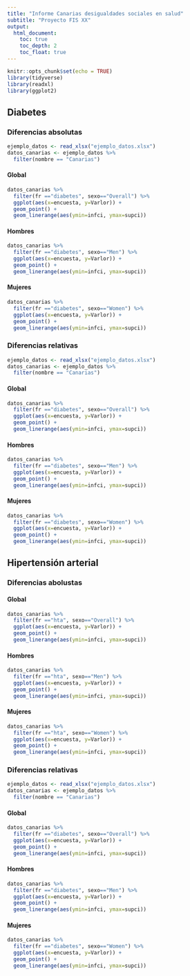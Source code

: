 ```yaml
---
title: "Informe Canarias desigualdades sociales en salud"
subtitle: "Proyecto FIS XX"
output: 
  html_document:
    toc: true
    toc_depth: 2
    toc_float: true
---
```


```r
knitr::opts_chunk$set(echo = TRUE)
library(tidyverse)
library(readxl)
library(ggplot2)
```

## Diabetes {.tabset .tabset-fade .tabset-pills}

### Diferencias absolutas {.tabset .tabset-fade .tabset-pills}

``` r

ejemplo_datos <- read_xlsx("ejemplo_datos.xlsx")
datos_canarias <- ejemplo_datos %>%
  filter(nombre == "Canarias")

```

#### Global

``` r

datos_canarias %>%
  filter(fr =="diabetes", sexo=="Overall") %>%
  ggplot(aes(x=encuesta, y=Varlor)) +
  geom_point() +
  geom_linerange(aes(ymin=infci, ymax=supci))

```

#### Hombres

``` r

datos_canarias %>%
  filter(fr =="diabetes", sexo=="Men") %>%
  ggplot(aes(x=encuesta, y=Varlor)) +
  geom_point() +
  geom_linerange(aes(ymin=infci, ymax=supci))

```

#### Mujeres

``` r

datos_canarias %>%
  filter(fr =="diabetes", sexo=="Women") %>%
  ggplot(aes(x=encuesta, y=Varlor)) +
  geom_point() +
  geom_linerange(aes(ymin=infci, ymax=supci))

```

### Diferencias relativas {.tabset .tabset-fade .tabset-pills}

``` r

ejemplo_datos <- read_xlsx("ejemplo_datos.xlsx")
datos_canarias <- ejemplo_datos %>%
  filter(nombre == "Canarias")

```

#### Global

``` r

datos_canarias %>%
  filter(fr =="diabetes", sexo=="Overall") %>%
  ggplot(aes(x=encuesta, y=Varlor)) +
  geom_point() +
  geom_linerange(aes(ymin=infci, ymax=supci))

```

#### Hombres

``` r

datos_canarias %>%
  filter(fr =="diabetes", sexo=="Men") %>%
  ggplot(aes(x=encuesta, y=Varlor)) +
  geom_point() +
  geom_linerange(aes(ymin=infci, ymax=supci))

```

#### Mujeres

``` r

datos_canarias %>%
  filter(fr =="diabetes", sexo=="Women") %>%
  ggplot(aes(x=encuesta, y=Varlor)) +
  geom_point() +
  geom_linerange(aes(ymin=infci, ymax=supci))

```


## Hipertensión arterial {.tabset .tabset-fade .tabset-pills}

### Diferencias abolustas {.tabset .tabset-fade .tabset-pills}

#### Global

``` r

datos_canarias %>%
  filter(fr =="hta", sexo=="Overall") %>%
  ggplot(aes(x=encuesta, y=Varlor)) +
  geom_point() +
  geom_linerange(aes(ymin=infci, ymax=supci))

```

#### Hombres

``` r

datos_canarias %>%
  filter(fr =="hta", sexo=="Men") %>%
  ggplot(aes(x=encuesta, y=Varlor)) +
  geom_point() +
  geom_linerange(aes(ymin=infci, ymax=supci))

```

#### Mujeres

``` r

datos_canarias %>%
  filter(fr =="hta", sexo=="Women") %>%
  ggplot(aes(x=encuesta, y=Varlor)) +
  geom_point() +
  geom_linerange(aes(ymin=infci, ymax=supci))

```

### Diferencias relativas {.tabset .tabset-fade .tabset-pills}

``` r

ejemplo_datos <- read_xlsx("ejemplo_datos.xlsx")
datos_canarias <- ejemplo_datos %>%
  filter(nombre == "Canarias")

```

#### Global

``` r

datos_canarias %>%
  filter(fr =="diabetes", sexo=="Overall") %>%
  ggplot(aes(x=encuesta, y=Varlor)) +
  geom_point() +
  geom_linerange(aes(ymin=infci, ymax=supci))

```

#### Hombres

``` r

datos_canarias %>%
  filter(fr =="diabetes", sexo=="Men") %>%
  ggplot(aes(x=encuesta, y=Varlor)) +
  geom_point() +
  geom_linerange(aes(ymin=infci, ymax=supci))

```

#### Mujeres

``` r

datos_canarias %>%
  filter(fr =="diabetes", sexo=="Women") %>%
  ggplot(aes(x=encuesta, y=Varlor)) +
  geom_point() +
  geom_linerange(aes(ymin=infci, ymax=supci))

```


